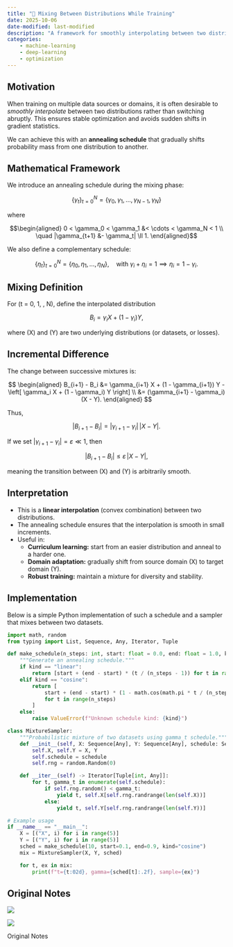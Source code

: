 ```yaml
---
title: "🎨 Mixing Between Distributions While Training"
date: 2025-10-06
date-modified: last-modified
description: "A framework for smoothly interpolating between two distributions during training."
categories:
    - machine-learning
    - deep-learning
    - optimization
---
```


## Motivation

When training on multiple data sources or domains, it is often desirable to *smoothly interpolate* between two distributions rather than switching abruptly. This ensures stable optimization and avoids sudden shifts in gradient statistics.  

We can achieve this with an **annealing schedule** that gradually shifts probability mass from one distribution to another.

## Mathematical Framework

We introduce an annealing schedule during the mixing phase:

$$\{\gamma_t\}_{t=0}^N = \{\gamma_0, \gamma_1, \ldots, \gamma_{N-1}, \gamma_N\}$$

where

$$\begin{aligned}
0 < \gamma_0 < \gamma_1 &< \cdots < \gamma_N < 1 \\
\quad |\gamma_{t+1} &- \gamma_t| \ll 1. 
\end{aligned}$$

We also define a complementary schedule:

$$ \{\eta_t\}_{t=0}^N = \{\eta_0, \eta_1, \ldots, \eta_N\}, \quad \text{with } \gamma_i + \eta_i = 1 \implies \eta_i = 1 - \gamma_i. $$

## Mixing Definition

For \(t = 0, 1, \ldots, N\), define the interpolated distribution

$$ B_i = \gamma_i X + (1 - \gamma_i) Y, $$

where \(X\) and \(Y\) are two underlying distributions (or datasets, or losses).

## Incremental Difference

The change between successive mixtures is:

$$ \begin{aligned}
B_{i+1} - B_i 
&= \gamma_{i+1} X + (1 - \gamma_{i+1}) Y - \left[ \gamma_i X + (1 - \gamma_i) Y \right] \\
&= (\gamma_{i+1} - \gamma_i)(X - Y).
\end{aligned} $$

Thus,

$$ |B_{i+1} - B_i| = |\gamma_{i+1} - \gamma_i| \, |X - Y|. $$

If we set $|\gamma_{i+1} - \gamma_i| = \varepsilon \ll 1$, then

$$ |B_{i+1} - B_i| \leq \varepsilon \, |X - Y|, $$

meaning the transition between \(X\) and \(Y\) is arbitrarily smooth.

## Interpretation

- This is a **linear interpolation** (convex combination) between two distributions.  
- The annealing schedule ensures that the interpolation is smooth in small increments.  
- Useful in:
  - **Curriculum learning:** start from an easier distribution and anneal to a harder one.
  - **Domain adaptation:** gradually shift from source domain \(X\) to target domain \(Y\).
  - **Robust training:** maintain a mixture for diversity and stability.

## Implementation

Below is a simple Python implementation of such a schedule and a sampler that mixes between two datasets.

```python
import math, random
from typing import List, Sequence, Any, Iterator, Tuple

def make_schedule(n_steps: int, start: float = 0.0, end: float = 1.0, kind: str = "linear") -> List[float]:
    """Generate an annealing schedule."""
    if kind == "linear":
        return [start + (end - start) * (t / (n_steps - 1)) for t in range(n_steps)]
    elif kind == "cosine":
        return [
            start + (end - start) * (1 - math.cos(math.pi * t / (n_steps - 1))) / 2
            for t in range(n_steps)
        ]
    else:
        raise ValueError(f"Unknown schedule kind: {kind}")

class MixtureSampler:
    """Probabilistic mixture of two datasets using gamma_t schedule."""
    def __init__(self, X: Sequence[Any], Y: Sequence[Any], schedule: Sequence[float]):
        self.X, self.Y = X, Y
        self.schedule = schedule
        self.rng = random.Random(0)

    def __iter__(self) -> Iterator[Tuple[int, Any]]:
        for t, gamma_t in enumerate(self.schedule):
            if self.rng.random() < gamma_t:
                yield t, self.X[self.rng.randrange(len(self.X))]
            else:
                yield t, self.Y[self.rng.randrange(len(self.Y))]

# Example usage
if __name__ == "__main__":
    X = [("X", i) for i in range(5)]
    Y = [("Y", i) for i in range(5)]
    sched = make_schedule(10, start=0.1, end=0.9, kind="cosine")
    mix = MixtureSampler(X, Y, sched)

    for t, ex in mix:
        print(f"t={t:02d}, gamma={sched[t]:.2f}, sample={ex}")
```

## Original Notes

::: {#fig-notes}

![](./assets/notes_light.png){.light-content}

![](./assets/notes_dark.png){.dark-content}

Original Notes
:::
